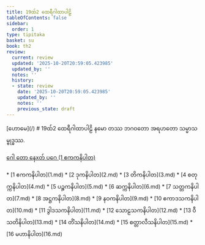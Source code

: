 ```yaml
---
title: 19ထ်2 ထေရီဂါထာပါဠိ
tableOfContents: false
sidebar:
  order: 1
type: tipitaka
basket: su
book: th2
review:
  current: review
  updated: '2025-10-20T20:59:05.423985'
  updated_by: ''
  notes: ''
  history:
  - state: review
    date: '2025-10-20T20:59:05.423985'
    updated_by: ''
    notes: ''
    previous_state: draft
---
```



<ReviewStatus review={frontmatter.review} showDetails={true} />

<HypothesisAnnotation frontmatter={frontmatter} />


<Paragraph type="center" book="th2">
[ဟောမေ](/)
</Paragraph>

<Paragraph type="center" book="th2">
# 19ထ်2 ထေရီဂါထာပါဠိ
</Paragraph>

<Paragraph number="1" type="center" book="th2">
နမော တဿ ဘဂဝတော အရဟတော သမ္မာသမ္ဗုဒ္ဓဿ.

[ဂေါ တော နေxတ် ပဂေ (1 ဧကကနိပါတ)](1.md)



</Paragraph>

<TableOfContents book="th2" section="19">
* [1 ဧကကနိပါတ](1.md)
* [2 ဒုကနိပါတ](2.md)
* [3 တိကနိပါတ](3.md)
* [4 စတုက္ကနိပါတ](4.md)
* [5 ပဉ္စကနိပါတ](5.md)
* [6 ဆက္ကနိပါတ](6.md)
* [7 သတ္တကနိပါတ](7.md)
* [8 အဋ္ဌကနိပါတ](8.md)
* [9 နဝကနိပါတ](9.md)
* [10 ဧကာဒသကနိပါတ](10.md)
* [11 ဒွါဒသကနိပါတ](11.md)
* [12 သောဠသကနိပါတ](12.md)
* [13 ဝီသတိနိပါတ](13.md)
* [14 တိံသနိပါတ](14.md)
* [15 စတ္တာလီသနိပါတ](15.md)
* [16 မဟာနိပါတ](16.md)
</TableOfContents>